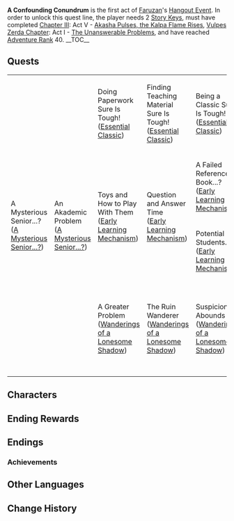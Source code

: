 {{Act Infobox
|image          = Story Card Hangout Faruzan.png
|type           = Hangout
|actNum         = I
|character      = Faruzan
|ARReq          = 
|archonQuestReq = [[Chapter III]]: Act V - [[Akasha Pulses, the Kalpa Flame Rises]]
|storyQuestReq  = [[Vulpes Zerda Chapter]]: Act I - [[The Unanswerable Problems]]
|keyReq         = 2
}}
'''A Confounding Conundrum''' is the first act of [[Faruzan]]'s [[Hangout Event]]. In order to unlock this quest line, the player needs 2 [[Story Key]]s, must have completed [[Chapter III]]: Act V - [[Akasha Pulses, the Kalpa Flame Rises]], [[Vulpes Zerda Chapter]]: Act I - [[The Unanswerable Problems]], and have reached [[Adventure Rank]] 40.
__TOC__
{{clr}}
==Quests==
{| class="wikitable" 
|-
| rowspan="5" | A Mysterious Senior...?<br />([[A Mysterious Senior...?#A Mysterious Senior...?|A Mysterious Senior...?]])
| rowspan="5" | An Akademic Problem<br />([[A Mysterious Senior...?#An Akademic Problem|A Mysterious Senior...?]])
| Doing Paperwork Sure Is Tough!<br />([[Essential Classic#Doing Paperwork Sure Is Tough!|Essential Classic]])
| Finding Teaching Material Sure Is Tough!<br />([[Essential Classic#Finding Teaching Material Sure Is Tough!|Essential Classic]])
| Being a Classic Sure Is Tough!<br />([[Essential Classic#Being a Classic Sure Is Tough!|Essential Classic]])
| '''Ending:''' [[Essential Classic#Ending: Stories of the Past|Stories of the Past]]
| colspan="3" |
|-
| rowspan="2" | Toys and How to Play With Them<br />([[Early Learning Mechanism#Toys and How to Play With Them|Early Learning Mechanism]])
| rowspan="2" | Question and Answer Time<br />([[Early Learning Mechanism#Question and Answer Time|Early Learning Mechanism]])
| A Failed Reference Book...?<br />([[Early Learning Mechanism#A Failed Reference Book...?|Early Learning Mechanism]])
| '''Ending:''' [[Early Learning Mechanism#Ending: Knowledge is Wealth!|Knowledge is Wealth!]]
| colspan="3" |
|-
| Potential Students...?<br />([[Early Learning Mechanism#Potential Students...?|Early Learning Mechanism]])
| '''Ending:''' [[Early Learning Mechanism#Ending: The Gardener and the Nursery|The Gardener and the Nursery]]
| colspan="3" |
|-
| rowspan="2" | A Greater Problem<br />([[Wanderings of a Lonesome Shadow#A Greater Problem|Wanderings of a Lonesome Shadow]])
| rowspan="2" | The Ruin Wanderer<br />([[Wanderings of a Lonesome Shadow#The Ruin Wanderer|Wanderings of a Lonesome Shadow]])
| rowspan="2" | Suspicion Abounds<br />([[Wanderings of a Lonesome Shadow#Suspicion Abounds|Wanderings of a Lonesome Shadow]])
| rowspan="2" | Thoughts That Wandered For a Century<br />([[Wanderings of a Lonesome Shadow#Thoughts That Wandered For a Century|Wanderings of a Lonesome Shadow]])
| rowspan="2" | Time to Decide<br />([[Wanderings of a Lonesome Shadow#Time to Decide|Wanderings of a Lonesome Shadow]])
| A Promise to the Future<br />([[Wanderings of a Lonesome Shadow#A Promise to the Future|Wanderings of a Lonesome Shadow]])
| '''Ending:''' [[Wanderings of a Lonesome Shadow#Ending: Start Over|Start Over]]
|-
| Chat Under the Moonlight<br />([[Wanderings of a Lonesome Shadow#Chat Under the Moonlight|Wanderings of a Lonesome Shadow]])
| '''Ending:''' [[Wanderings of a Lonesome Shadow#Ending: "Welcome Back, Faruzan."|"Welcome Back, Faruzan."]]
|}

==Characters==
{{Character Appearances|type=Hangout Event}}

==Ending Rewards==
{{Hangout Event Rewards
|1 hangout memory = {{Card|Adventure EXP|100}}{{Card|Primogem|20}}{{Card|Guide to Admonition|3}}
|2 hangout memory = {{Card|Adventure EXP|100}}{{Card|Hero's Wit|5}}{{Card|Vayuda Turquoise Fragment|3}}
|3 hangout memory = {{Card|Adventure EXP|100}}{{Card|Primogem|20}}{{Card|Traditionally-Made Charcoal-Baked Ajilenakh Cake|5}}
|4 hangout memory = {{Card|Adventure EXP|100}}{{Card|Hero's Wit|5}}{{Card|Vayuda Turquoise Fragment|3}}
|5 hangout memory = {{Card|Adventure EXP|100}}{{Card|Primogem|20}}{{Card|Guide to Admonition|3}}
}}

==Endings==
{{Hangout Event Endings
|character    = Faruzan
|act          = 1
|ending1      = Stories of the Past
|ending1_text = Tales of the past remain radiant even now.
|ending2      = Knowledge is Wealth!
|ending2_text = All knowledge will find its use.
|ending3      = The Gardener and the Nursery
|ending3_text = "So long as the pursuit of knowledge brings you joy, I'm fine with it...
But won't you reconsider? Haravatat's classes are very interesting too!"
|ending4      = Start Over
|ending4_text = New friends, a new life, a new beginning.
|ending5      = "Welcome Back, Faruzan."
|ending5_text = Where once she was adrift on the sea of time, she has found her home shore once again.
}}

===Achievements===
{{Achievement Topic Table|quest=A Confounding Conundrum|requirements=1}}

==Other Languages==
{{Other Languages
|en      = A Confounding Conundrum
|zhs     = 难解之结
|zhs_rm  = Nánjiě zhī Jié
|zht     = 難解之結
|zht_rm  = Nánjiě zhī Jié
|zh_tl   = 
|ja      = ほどき難い結び目
|ja_rm   = Hodoki-gatai Musubime
|ja_tl   = 
|ko      = 풀기 어려운 매듭
|ko_tl   = A Knot That is Hard to Untie
|es      = Un entramado inextricable
|es_tl   = An Inextricable Network
|fr      = Inextricabilité
|fr_tl   = Inextricability
|ru      = Хитросплетения
|ru_tl   = Intricacies
|th      = ปมที่แก้ยาก
|th_rm   = Pom Thi Kae Yak
|th_tl   = A Confounding Conundrum
|vi      = Khúc Mắc Khó Gỡ
|vi_tl   = 
|de      = Schwer zu heilende Narben
|de_tl   = 
|id      = Keruwetan Maksimal
|id_tl   = Maximum Complexity
|pt      = Nó Quase Indesatável
|pt_tl   = 
|tr      = En Zorlu Geçiş
|tr_tl   = 
|it      = Un dilemma intricato
|it_tl   = An Intricate Dilemma
}}

==Change History==
{{Change History|3.5}}
